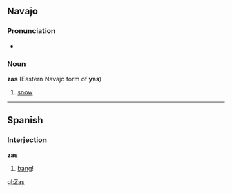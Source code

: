 ==Navajo==
===Pronunciation===
*{{IPA|[zɑs]}}

===Noun===
'''zas''' (Eastern Navajo form of '''yas''')

#[[snow]]

----

==Spanish==
===Interjection===
'''zas'''
# [[bang]]!

[[gl:Zas]]
